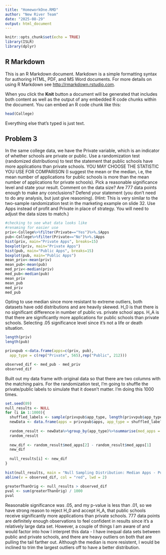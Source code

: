 ```yaml
---
title: "HomeworkOne.RMD"
author: "New River Team"
date: "2025-08-29"
output: html_document
---
```


```r
knitr::opts_chunk$set(echo = TRUE)
library(ISLR)
library(dplyr)
```

## R Markdown

This is an R Markdown document. Markdown is a simple formatting syntax for authoring HTML, PDF, and MS Word documents. For more details on using R Markdown see <http://rmarkdown.rstudio.com>.

When you click the **Knit** button a document will be generated that includes both content as well as the output of any embedded R code chunks within the document. You can embed an R code chunk like this:

```r
head(College)
```

Everything else that's typed is just text. 

## Problem 3

In the same college data, we have the Private variable, which is an indicator of whether schools are private or public. Use a randomization test (randomized distributions) to test the statement that public schools have more applications than private schools. YOU MAY CHOOSE THE STATISTIC YOU USE FOR COMPARISON (I suggest the mean or the median, i.e, the mean number of applications for public schools is more than the mean number of applications for private schools). Pick a reasonable significance level and state your result. Comment on the data size? Are 777 data points enough to make any conclusions? Defend your statement (you don’t need to do any analysis, but just give reasoning). (Hint: This is very similar to the two-sample randomization test in the marketing example on slide 32. Use Apps instead of profit and Private in place of strategy. You will need to adjust the data sizes to match.) 

```r
#checking to see what data looks like
#renaming for easier use
priv<-College%>%filter(Private=="Yes")%>%.$Apps
pub<-College%>%filter(Private=="No")%>%.$Apps
hist(priv, main="Private Apps", breaks=15)
boxplot(priv, main="Private Apps")
hist(pub, main="Public Apps", breaks=15)
boxplot(pub, main="Public Apps")
mean_priv<-mean(priv)
mean_pub<-mean(pub)
med_priv<-median(priv)
med_pub<-median(pub)
mean_priv
mean_pub
med_priv
med_pub
```
Opting to use median since more resistant to extreme outliers, both datasets have odd distributions and are heavily skewed. H_0 is that there is no significant difference in number of public vs. private school apps. H_A is that there are significantly more applications for public schools than private schools. Selecting .05 significance level since it's not a life or death situation.

```r
length(priv) 
length(pub)

privvpub <-data.frame(apps=c(priv, pub),
  app_type = c(rep("Private", 565),rep("Public", 212)))

observed_dif <- med_pub - med_priv
observed_dif
```

Built out my data frame with original data so that there are two columns with the matching pairs. For the randomization test, I'm going to shuffle the private/public labels to simulate that it doesn't matter. I'm doing this 1000 times.

```r

set.seed(89) 
null_results <- NULL
for (i in 1:1000){
  shuffled_labels <- sample(privvpub$app_type, length(privvpub$app_type), replace = FALSE)
  newData <- data.frame(apps = privvpub$apps, app_type = shuffled_labels)
  
  random_result <- newData%>%group_by(app_type)%>%summarise(med_apps = median(apps, na.rm = TRUE), .groups = "drop")
  random_result
  
  new_dif <- random_result$med_apps[2] - random_result$med_apps[1]
  new_dif
  
  null_results[i] <- new_dif
}
  
hist(null_results, main = "Null Sampling Distribution: Median Apps - Public vs. Private", xlab = "Difference in Medians")
abline(v = observed_dif, col = "red", lwd = 2)
  
greaterThanOrig <- null_results > observed_dif
pval <- sum(greaterThanOrig) / 1000
pval
```
Reasonable significance was .05, and my p-value is less than .01, so we have strong reason to reject H_0 and accept H_A, that public schools receive significantly more applications than private schools. 777 data points are definitely enough observations to feel confident in results since it's a relatively large data set. However, a couple of things I am aware of and would factor into how I interpret this data - I have inequal data sets between public and private schools, and there are heavy outliers on both that are pulling the tail farther out. Although the median is more resistent, I would be inclined to trim the largest outliers off to have a better distribution.

